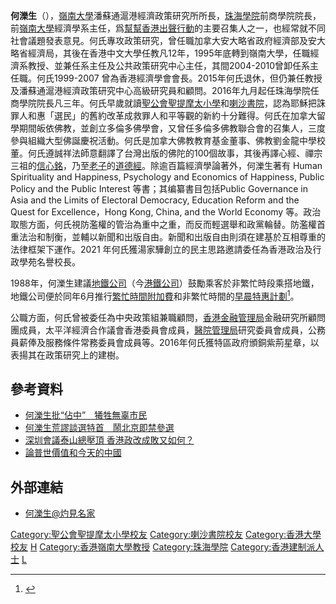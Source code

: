{{refimprove|time=2014-05-29T02:49:28+00:00}}

{{Infobox_Person
|name=何濼生
|honorific-suffix=[[BBS|BBS]]
|image=Ho Lok-sang.jpg
|box_width=230px
|caption=
|occupation=[[珠海學院|珠海學院]]商學院院長
|job2=
|period=
|birth_name=
|other_names=
|foreign_names=
|english_names=
|sex=
|birth_date={{birth year and age|1950}}
|birth_place=
|death_date=
|death_place=
|nationality=
|residence=
|language=
|height=
|weight=
|party=
|religion=
|spouse=
|parents = 
|relatives=
|education=
*[[多倫多大學|多倫多大學]]哲學博士（1981年）
*[[多倫多大學|多倫多大學]]文學碩士（1974年）
*[[香港大學|香港大學]]社會科學學士（1972年）
*[[喇沙書院|喇沙書院]](1967年)
*[[聖公會聖提摩太小學|聖公會聖提摩太小學]]
|past=
*[[嶺南大學_(香港)|嶺南大學]]經濟學系教授（1995年—2015）
*[[香港中文大學|香港中文大學]]經濟學系高級講師（1993年—1995年）
*[[香港中文大學|香港中文大學]]經濟學系講師（1983年—1993年）
|work=
|awards=
}}
'''何濼生'''{{BBS}}（{{lang-en|Ho Lok Sang}}），[[嶺南大學_(香港)|嶺南大學]]潘蘇通滬港經濟政策研究所所長，[[珠海學院|珠海學院]]前商學院院長，前[[嶺南大學_(香港)|嶺南大學]]經濟學系主任，爲[[幫幫香港出聲行動|幫幫香港出聲行動]]的主要召集人之一，也經常就不同社會議題發表意見。何氏專攻政策研究，曾任職加拿大安大略省政府經濟部及安大略省經濟局，其後在香港中文大學任教凡12年，1995年底轉到嶺南大學，任職經濟系教授、並兼任系主任及公共政策研究中心主任，其間2004-2010曾卸任系主任職。何氏1999-2007 曾為香港經濟學會會長。2015年何氏退休，但仍兼任教授及潘蘇通滬港經濟政策研究中心高級研究員和顧問。2016年九月起任珠海學院任商學院院長凡三年。何氏早歲就讀[[聖公會聖提摩太小學|聖公會聖提摩太小學]]和[[喇沙書院|喇沙書院]]，認為耶穌把誅罪人和惠「選民」的舊約改革成救罪人和平等觀的新約十分難得。何氏在加拿大留學期間皈依佛教，並創立多倫多佛學會，又曾任多倫多佛教聯合會的召集人，三度參與組織大型佛誕慶祝活動。何氏是加拿大佛教教育基金董事、佛教劉金龍中學校董。何氏遵誠祥法師意翻譯了台灣出版的佛陀的100個故事，其後再譯心經、禪宗三祖的[[信心銘|信心銘]]，乃至[[老子|老子]]的[[道德經|道德經]]。除逾百篇經濟學論著外，何濼生著有 Human Spirituality and Happiness, Psychology and Economics of Happiness, Public Policy and the Public Interest 等書；其编纂書目包括Public Governance in Asia and the Limits of Electoral Democracy, Education Reform and the Quest for Excellence，Hong Kong, China, and the World Economy 等。政治取態方面，何氏視防濫權的管治為重中之重，而反而輕選舉和政黨輪替。防濫權首重法治和制衡，並輔以新聞和出版自由。新聞和出版自由則須在建基於互相尊重的法律框架下運作。2021 年何氏獲湯家驊創立的民主思路邀請委任為香港政治及行政學苑名譽校長。

1988年，何濼生建議[[地鐵公司|地鐵公司]]（今[[港鐵公司|港鐵公司]]）鼓勵乘客於非繁忙時段乘搭地鐵，地鐵公司便於同年6月推行[[繁忙時間附加費|繁忙時間附加費]]和非繁忙時間的[[早晨特惠計劃|早晨特惠計劃]]<ref>{{Cite web |url=http://www.legco.gov.hk/yr99-00/chinese/panels/tp/papers/a485c01.pdf |title=立法會交通及財經事務委員會 地鐵公司如何量度市民對車費的意見及所作出的回應 |accessdate=2014-07-07 |archive-date=2019-11-04 |archive-url=https://web.archive.org/web/20191104071830/https://www.legco.gov.hk/yr99-00/chinese/panels/tp/papers/a485c01.pdf |dead-url=no }}</ref>。

公職方面，何氏曾被委任為中央政策組兼職顧問，[[香港金融管理局|香港金融管理局]]金融研究所顧問團成員，太平洋經濟合作議會香港委員會成員，[[醫院管理局|醫院管理局]]研究委員會成員，公務員薪俸及服務條件常務委員會成員等。2016年何氏獲特區政府頒銅紫荊星章，以表揚其在政策研究上的建樹。

==參考資料==
{{reflist}}
* [http://hk.crntt.com/doc/1026/7/3/8/102673890.html?coluid=93&kindid=8170&docid=102673890 何濼生批“佔中”　犧牲無辜市民] {{Wayback|url=http://hk.crntt.com/doc/1026/7/3/8/102673890.html?coluid=93&kindid=8170&docid=102673890 |date=20160304192043 }}
* [http://hk.apple.nextmedia.com/news/art/20130911/18418295 何濼生荒謬談選特首　鬧北京即禁參選] {{Wayback|url=http://hk.apple.nextmedia.com/news/art/20130911/18418295 |date=20150622161224 }}
* [http://www.liberalstudies.hk/video/programme.php?vid=cif14-0040城市論壇 深圳會議泰山總壓頂 香港政改成敗又如何？] {{Wayback|url=http://www.liberalstudies.hk/video/programme.php?vid=cif14-0040%E5%9F%8E%E5%B8%82%E8%AB%96%E5%A3%87 |date=20190312204349 }}
* [http://www.liberalstudies.hk/blog/ls_blog.php?mode=showThread&id=2876&mother_id=862 論普世價值和今天的中國] {{Wayback|url=http://www.liberalstudies.hk/blog/ls_blog.php?mode=showThread&id=2876&mother_id=862 |date=20190630114442 }}
==外部連結==
* [https://www.master-insight.com/author/heluosheng/ 何濼生@灼見名家] {{Wayback|url=https://www.master-insight.com/author/heluosheng/ |date=20211008140158 }}

[[Category:聖公會聖提摩太小學校友|Category:聖公會聖提摩太小學校友]]
[[Category:喇沙書院校友|Category:喇沙書院校友]]
[[Category:香港大學校友|Category:香港大學校友]]
[[Category:多倫多大學校友|H]]
[[Category:香港嶺南大學教授|Category:香港嶺南大學教授]]
[[Category:珠海學院|Category:珠海學院]]
[[Category:香港建制派人士|Category:香港建制派人士]]
[[Category:何姓|L]]
